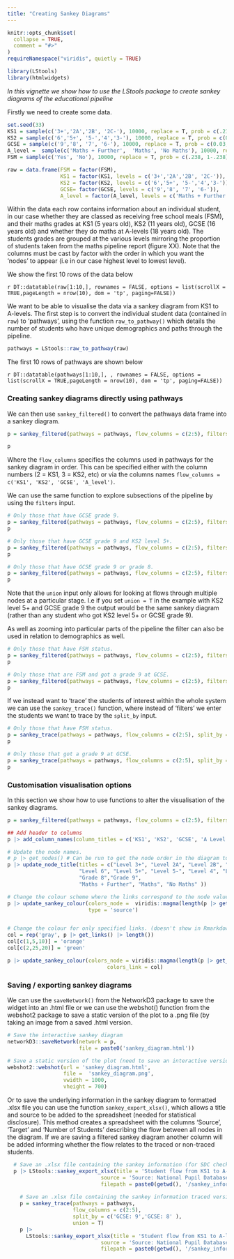 ```yaml
---
title: "Creating Sankey Diagrams"
---
```


```r
knitr::opts_chunk$set(
  collapse = TRUE,
  comment = "#>"
)
requireNamespace("viridis", quietly = TRUE)

```

```r
library(LStools)
library(htmlwidgets)
```

*In this vignette we show how to use the LStools package to create sankey diagrams of the educational pipeline*

Firstly we need to create some data. 

```r
set.seed(33)
KS1 = sample(c('3+','2A','2B', '2C-'), 10000, replace = T, prob = c(.21,.28,.26,.25))
KS2 = sample(c('6','5+', '5-','4','3-'), 10000, replace = T, prob = c(0.03, 0.15, 0.22, 0.46, 0.13))
GCSE = sample(c('9','8', '7', '6-'), 10000, replace = T, prob = c(0.03, 0.07, 0.10, 0.80))
A_level =  sample(c('Maths + Further',  'Maths', 'No Maths'), 10000, replace = T, prob = c(0.02, 0.09, 0.89))
FSM = sample(c('Yes', 'No'), 10000, replace = T, prob = c(.238, 1-.238))

raw = data.frame(FSM = factor(FSM),
                 KS1 = factor(KS1, levels = c('3+','2A','2B', '2C-')),
                 KS2 = factor(KS2, levels = c('6','5+', '5-','4','3-')),
                 GCSE= factor(GCSE, levels = c('9','8', '7', '6-')), 
                 A_level = factor(A_level, levels = c('Maths + Further',  'Maths', 'No Maths')))
```

Within the data each row contains information about an individual student, in our case whether they are classed as receiving free school meals (FSM), and their maths grades at KS1 (5 years old), KS2 (11 years old), GCSE (16 years old) and whether they do maths at A-levels (18 years old). The students grades are grouped at the various levels mirroring the proportion of students taken from the maths pipeline report (figure XX). Note that the columns must be cast by factor with the order in which you want the 'nodes' to appear (i.e in our case highest level to lowest level).

We show the first 10 rows of the data below

`r DT::datatable(raw[1:10,], rownames = FALSE, options = list(scrollX = TRUE,pageLength = nrow(10), dom = 'tp', paging=FALSE))`

We want to be able to visualise the data via a sankey diagram from KS1 to A-levels. The first step is to convert the individual student data (contained in `raw`) to 'pathways', using the function `raw_to_pathway()` which details the number of students who have unique demographics and paths through the pipeline.

```r
pathways = LStools::raw_to_pathway(raw)
```

The first 10 rows of pathways are shown below

`r DT::datatable(pathways[1:10,], , rownames = FALSE, options = list(scrollX = TRUE,pageLength = nrow(10), dom = 'tp', paging=FALSE))`

### Creating sankey diagrams directly using pathways

We can then use `sankey_filtered()` to convert the pathways data frame into a sankey diagram.

```r
p = sankey_filtered(pathways = pathways, flow_columns = c(2:5), filters = '')

p
```

Where the `flow_columns` specifies the columns used in pathways for the sankey diagram in order. This can be specified either with the column numbers (2 = KS1, 3 = KS2, etc) or via the columns names ` flow_columns = c('KS1', 'KS2', 'GCSE', 'A_level')`.

We can use the same function to explore subsections of the pipeline by using the `filters` input.

```r
# Only those that have GCSE grade 9.
p = sankey_filtered(pathways = pathways, flow_columns = c(2:5), filters = 'GCSE: 9')
p

# Only those that have GCSE grade 9 and KS2 level 5+.
p = sankey_filtered(pathways = pathways, flow_columns = c(2:5), filters = c('GCSE: 9', 'KS2: 5+'))
p

# Only those that have GCSE grade 9 or grade 8.
p = sankey_filtered(pathways = pathways, flow_columns = c(2:5), filters = c('GCSE: 9', 'GCSE: 8'), union = T)
p
```
 
 Note that the `union` input only allows for looking at flows through multiple nodes at a particular stage. I.e if you set `union = T` in the example with KS2 level 5+ and GCSE grade 9 the output would be the same sankey diagram (rather than any student who got KS2 level 5+ or GCSE grade 9).
 
 As well as zooming into particular parts of the pipeline the filter can also be used in relation to demographics as well. 
 
```r
# Only those that have FSM status.
p = sankey_filtered(pathways = pathways, flow_columns = c(2:5), filters = 'FSM: Yes')
p

# Only those that are FSM and got a grade 9 at GCSE.
p = sankey_filtered(pathways = pathways, flow_columns = c(2:5), filters = c('GCSE: 9', 'FSM: Yes'))
p

```

If we instead want to 'trace' the students of interest within the whole system we can use the `sankey_trace()` function, where instead of 'filters' we enter the students we want to trace by the `split_by` input. 

```r
# Only those that have FSM status.
p = sankey_trace(pathways = pathways, flow_columns = c(2:5), split_by = 'FSM: Yes')
p

# Only those that got a grade 9 at GCSE.
p = sankey_trace(pathways = pathways, flow_columns = c(2:5), split_by = c('GCSE: 9' ))
p

```

### Customisation visualisation options 

In this section we show how to use functions to alter the visualisation of the sankey diagrams. 

```r
p = sankey_filtered(pathways = pathways, flow_columns = c(2:5), filters = c('GCSE: 9', 'GCSE: 8'), union = T)

## Add header to columns
p |> add_column_names(column_titles = c('KS1', 'KS2', 'GCSE', 'A Level'),fontSize = 14)

# Update the node names.
# p |> get_nodes() # Can be run to get the node order in the diagram to change.
p |> update_node_title(titles = c("Level 3+", "Level 2A", "Level 2B", "Level 2C-",
                       "Level 6", "Level 5+", "Level 5-", "Level 4", "Level 3-",
                       "Grade 8","Grade 9",
                       "Maths + Further", "Maths", "No Maths" ))

# Change the colour scheme where the links correspond to the node values (doesn't show in Rmarkdown)
p |> update_sankey_colour(colors_node =  viridis::magma(length(p |> get_nodes())),
                          type = 'source') 


# Change the colour for only specified links. (doesn't show in Rmarkdown)
col = rep('gray', p |> get_links() |> length())
col[c(1,5,10)] = 'orange'
col[c(2,25,20)] = 'green'  

p |> update_sankey_colour(colors_node = viridis::magma(length(p |> get_nodes())),
                                colors_link = col)
```


### Saving / exporting sankey diagrams

We can use the `saveNetwork()` from the NetworkD3 package to save the widget into an .html file or we can use the webshot() function from the webshot2 package to save a static version of the plot to a .png file (by taking an image from a saved .html version.

```r
# Save the interactive sankey diagram
networkD3::saveNetwork(network = p,
                       file = paste0('sankey_diagram.html'))

# Save a static version of the plot (need to save an interactive version first)
webshot2::webshot(url = 'sankey_diagram.html',
                  file =  'sankey_diagram.png',
                  vwidth = 1000,
                  vheight = 700)

```

Or to save the underlying information in the sankey diagram to formatted .xlsx file you can use the function `sankey_export_xlsx()`, which allows a title and source to be added to the spreadsheet (needed for statistical disclosure). This method creates a spreadsheet with the columns 'Source', 'Target' and 'Number of Students' describing the flow between all nodes in the diagram. If we are saving a filtered sankey diagram another column will be added informing whether the flow relates to the traced or non-traced students.

```r
  # Save an .xlsx file containing the sankey information (for SDC check)
  p |> LStools::sankey_export_xlsx(title = 'Student flow from KS1 to A-level choices',
                              source = 'Source: National Pupil Database',
                              filepath = paste0(getwd(), '/sankey_information.xlsx'))
  
    # Save an .xlsx file containing the sankey information traced version
    p = sankey_trace(pathways = pathways,
                     flow_columns = c(2:5),
                     split_by = c('GCSE: 9','GCSE: 8' ),
                     union = T) 
    p |>
      LStools::sankey_export_xlsx(title = 'Student flow from KS1 to A-level choices tracing those that achieve grade 8 or 9 at GCSE',
                              source = 'Source: National Pupil Database',
                              filepath = paste0(getwd(), '/sankey_information2.xlsx'))


```


